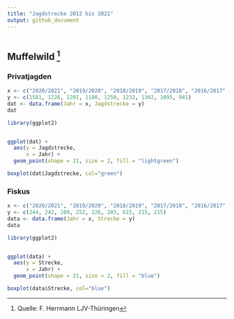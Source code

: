 ```yaml
---
title: "Jagdstrecke 2012 bis 2021"
output: github_document
---
```


```r
```

## Muffelwild [^1]

[^1]: Quelle: F. Herrmann LJV-Thüringen

### Privatjagden

```r
x <- c("2020/2021", "2019/2020", "2018/2019", "2017/2018", "2016/2017", "2015/2016", "2014/2015", "2013/2014", "2012/2013")
y <- c(1581, 1226, 1201, 1180, 1250, 1232, 1302, 1095, 941)
dat <- data.frame(Jahr = x, Jagdstrecke = y)
dat

```

```r
library(ggplot2)


ggplot(dat) +
  aes(y = Jagdstrecke,
      x = Jahr) +
  geom_point(shape = 21, size = 2, fill = "lightgreen") 

```

```r
boxplot(dat$Jagdstrecke, col="green")


```

### Fiskus

```r
x <- c("2020/2021", "2019/2020", "2018/2019", "2017/2018", "2016/2017", "2015/2016", "2014/2015", "2013/2014", "2012/2013")
y <- c(244, 242, 209, 252, 226, 203, 615, 215, 215)
data <- data.frame(Jahr = x, Strecke = y)
data

```

```r
library(ggplot2)


ggplot(data) +
  aes(y = Strecke,
      x = Jahr) +
  geom_point(shape = 21, size = 2, fill = "blue") 

```

```r
boxplot(data$Strecke, col="blue")


```
